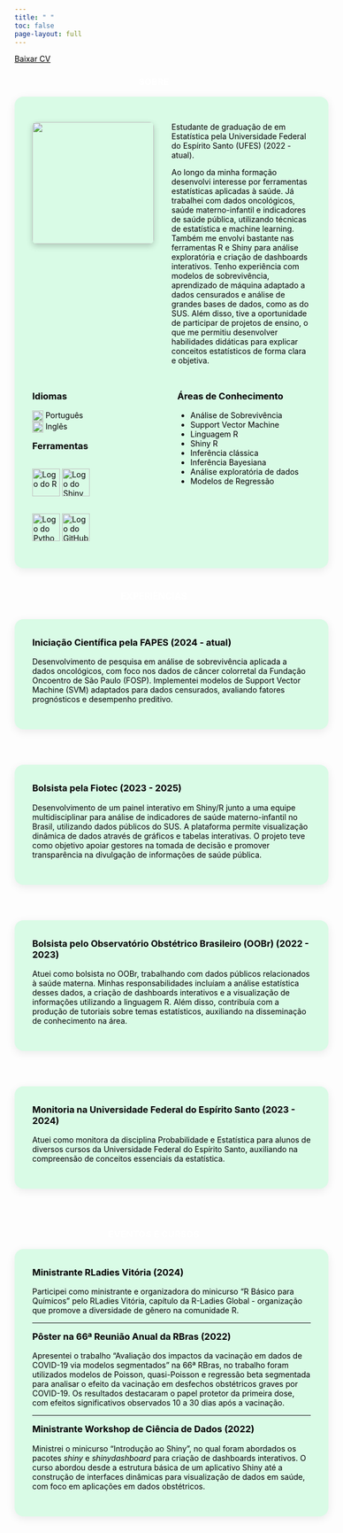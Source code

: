 ---
title: " "
toc: false
page-layout: full
---

<!-- ESTILOS GERAIS -->

```{=html}
<style>
.card {
  background-color: #d9fbe6; /* verde menta claro */
  color: black;
  border-radius: 16px;
  box-shadow: 0 4px 16px rgba(0, 0, 0, 0.08);
  padding: 2rem;
  margin-bottom: 2.5rem;
  width: 100%;
  max-width: 900px;
  margin-left: auto;
  margin-right: auto;
}
.card h2, .card h3 {
  margin-top: 0;
}
.card-grid {
  display: grid;
  grid-template-columns: repeat(auto-fit, minmax(320px, 1fr));
  gap: 1.5rem;
  margin: 2rem auto;
  max-width: 1000px;
}
.profile-container {
  display: flex;
  align-items: flex-start;
  gap: 2rem;
  margin-bottom: 2rem;
}
.profile-photo {
  width: 220px;
  height: auto;
  box-shadow: 0 4px 12px rgba(0, 0, 0, 0.2);
  border-radius: 8px;
}


</style>
```
<a href="mariana_freitas_cv.pdf" class="btn-download" download style="color: black; text-align: center;"> Baixar CV </a>

<section id="sobre">

<h3 style="text-align: center; color: white;">

SOBRE

</h3>

::: card
```{=html}
<style>
  .profile-container {
    display: flex;
    align-items: flex-start;
    gap: 2rem;
    margin-bottom: 2rem;
  }

.profile-photo {
  width: 220px;
  height: auto;
  box-shadow: 0 4px 12px rgba(0, 0, 0, 0.2);
  border: none;
  border-radius: 8px;
}
</style>
```
::: profile-container
<img src="images/profile.jpeg" alt=" " class="profile-photo"/>

<div>

Estudante de graduação de em Estatística pela Universidade Federal do Espírito Santo (UFES) (2022 - atual).

Ao longo da minha formação desenvolvi interesse por ferramentas estatísticas aplicadas à saúde. Já trabalhei com dados oncológicos, saúde materno-infantil e indicadores de saúde pública, utilizando técnicas de estatística e machine learning. Também me envolvi bastante nas ferramentas R e Shiny para análise exploratória e criação de dashboards interativos. Tenho experiência com modelos de sobrevivência, aprendizado de máquina adaptado a dados censurados e análise de grandes bases de dados, como as do SUS. Além disso, tive a oportunidade de participar de projetos de ensino, o que me permitiu desenvolver habilidades didáticas para explicar conceitos estatísticos de forma clara e objetiva.

</div>
:::

::: columns
::: {.column width="50%"}
### **Idiomas**

<img src="https://flagcdn.com/br.svg" width="20" style="vertical-align:middle"/> Português\
<img src="https://flagcdn.com/gb.svg" width="20" style="vertical-align:middle"/> Inglês

### **Ferramentas**

::: {style="display: flex; gap: 10px; flex-wrap: wrap; align-items: center;"}
<img src="images/R_logo.png" alt="Logo do R" width="50px"/> <img src="images/shiny_logo.png" alt="Logo do Shiny" width="50px"/>
:::

::: {style="display: flex; gap: 10px; flex-wrap: wrap; align-items: center;"}
<img src="images/python_logo.png" alt="Logo do Python" width="50px"/> <img src="images/github_logo.png" alt="Logo do GitHub" width="50px"/>
:::
:::

::: {.column width="50%"}
### **Áreas de Conhecimento**

-   Análise de Sobrevivência\
-   Support Vector Machine\
-   Linguagem R\
-   Shiny R\
-   Inferência clássica\
-   Inferência Bayesiana\
-   Análise exploratória de dados\
-   Modelos de Regressão
:::
:::
:::

</section>

<!-- SEÇÃO EXPERIÊNCIAS -->

<section id="experiencias">

<h3 style="text-align: center; color: white;">

EXPERIÊNCIAS

</h3>

::: card-grid
::: card
### **Iniciação Científica pela FAPES** (2024 - atual)

Desenvolvimento de pesquisa em análise de sobrevivência aplicada a dados oncológicos, com foco nos dados de câncer colorretal da Fundação Oncoentro de São Paulo (FOSP). Implementei modelos de Support Vector Machine (SVM) adaptados para dados censurados, avaliando fatores prognósticos e desempenho preditivo.
:::

::: card
### **Bolsista pela Fiotec** (2023 - 2025)

Desenvolvimento de um painel interativo em Shiny/R junto a uma equipe multidisciplinar para análise de indicadores de saúde materno-infantil no Brasil, utilizando dados públicos do SUS. A plataforma permite visualização dinâmica de dados através de gráficos e tabelas interativas. O projeto teve como objetivo apoiar gestores na tomada de decisão e promover transparência na divulgação de informações de saúde pública.
:::

::: card
### **Bolsista pelo Observatório Obstétrico Brasileiro (OOBr)** (2022 - 2023)

Atuei como bolsista no OOBr, trabalhando com dados públicos relacionados à saúde materna. Minhas responsabilidades incluíam a análise estatística desses dados, a criação de dashboards interativos e a visualização de informações utilizando a linguagem R. Além disso, contribuía com a produção de tutoriais sobre temas estatísticos, auxiliando na disseminação de conhecimento na área.
:::

::: card
### **Monitoria na Universidade Federal do Espírito Santo** (2023 - 2024)

Atuei como monitora da disciplina Probabilidade e Estatística para alunos de diversos cursos da Universidade Federal do Espírito Santo, auxiliando na compreensão de conceitos essenciais da estatística.
:::
:::

</section>

<!-- SEÇÃO EVENTOS E CURSOS -->

<section id="eventos">

<h3 style="text-align: center; color: white;">

EVENTOS E CURSOS

</h3>

::: card
### **Ministrante RLadies Vitória** (2024)

Participei como ministrante e organizadora do minicurso "R Básico para Químicos" pelo RLadies Vitória, capítulo da R-Ladies Global - organização que promove a diversidade de gênero na comunidade R.

------------------------------------------------------------------------

### **Pôster na 66ª Reunião Anual da RBras** (2022)

Apresentei o trabalho "Avaliação dos impactos da vacinação em dados de COVID-19 via modelos segmentados" na 66ª RBras, no trabalho foram utilizados modelos de Poisson, quasi-Poisson e regressão beta segmentada para analisar o efeito da vacinação em desfechos obstétricos graves por COVID-19. Os resultados destacaram o papel protetor da primeira dose, com efeitos significativos observados 10 a 30 dias após a vacinação.

------------------------------------------------------------------------

### **Ministrante Workshop de Ciência de Dados** (2022)

Ministrei o minicurso "Introdução ao Shiny", no qual foram abordados os pacotes *shiny* e *shinydashboard* para criação de dashboards interativos. O curso abordou desde a estrutura básica de um aplicativo Shiny até a construção de interfaces dinâmicas para visualização de dados em saúde, com foco em aplicações em dados obstétricos.
:::

</section>

